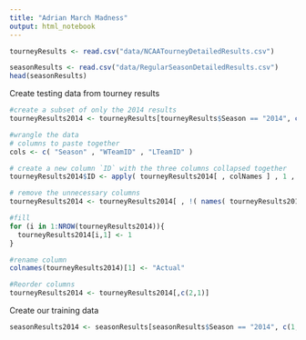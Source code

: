 ```yaml
---
title: "Adrian March Madness"
output: html_notebook
---
```


```r
tourneyResults <- read.csv("data/NCAATourneyDetailedResults.csv")

seasonResults <- read.csv("data/RegularSeasonDetailedResults.csv")
head(seasonResults)
```


Create testing data from tourney results
```r
#create a subset of only the 2014 results
tourneyResults2014 <- tourneyResults[tourneyResults$Season == "2014", c(1,3,4,5)]

#wrangle the data
# columns to paste together
cols <- c( "Season" , "WTeamID" , "LTeamID" )

# create a new column `ID` with the three columns collapsed together
tourneyResults2014$ID <- apply( tourneyResults2014[ , colNames ] , 1 , paste , collapse = "_" )

# remove the unnecessary columns
tourneyResults2014 <- tourneyResults2014[ , !( names( tourneyResults2014 ) %in% cols ) ]

#fill 
for (i in 1:NROW(tourneyResults2014)){
  tourneyResults2014[i,1] <- 1
}

#rename column
colnames(tourneyResults2014)[1] <- "Actual"

#Reorder columns
tourneyResults2014 <- tourneyResults2014[,c(2,1)]
```

Create our training data
```r


seasonResults2014 <- seasonResults[seasonResults$Season == "2014", c(1,3,4,5,6)]
```

